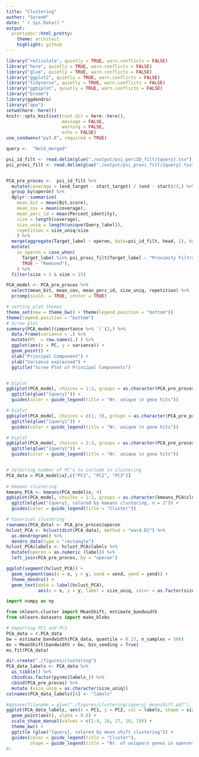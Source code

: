 ---
title: "Clustering"
author: "SorenH"
date: "`r Sys.Date()`"
output:
  prettydoc::html_pretty:
    theme: architect
    highlight: github
---




```{r, setup, echo = FALSE, message = FALSE, warning = FALSE}
library("reticulate", quietly = TRUE, warn.conflicts = FALSE)
library("here", quietly = TRUE, warn.conflicts = FALSE)
library("glue", quietly = TRUE, warn.conflicts = FALSE)
library("ggplot2", quietly = TRUE, warn.conflicts = FALSE)
library("tidyverse", quietly = TRUE, warn.conflicts = FALSE)
library("ggbiplot", quietly = TRUE, warn.conflicts = FALSE)
library("broom")
library(ggdendro)
library("ape")
setwd(here::here())
knitr::opts_knit$set(root.dir = here::here(),
                     message = FALSE,
                     warning = FALSE,
                     echo = FALSE)
use_condaenv("py3.8", required = TRUE)
```



```{r}
query <-  "NulO_merged"

psi_id_filt <- read.delim(glue("./output/psi_percID_filt/{query}.tsv"))
psi_proxi_filt <- read.delim(glue("./output/psi_proxi_filt/{query}.tsv"))


PCA_pre_proces <-  psi_id_filt %>% 
  mutate(coverage = (end_target - start_target) / (end - start)/3,) %>%
  group_by(operon) %>% 
  dplyr::summarize(
    mean_bit = mean(Bit.score),
    mean_cov = mean(coverage),
    mean_perc_id = mean(Percent_identity),
    size = length(coverage),
    size_uniq = length(unique(Query_label)),
    repetition = size_uniq/size
    ) %>%
  merge(aggregate(Target_label ~ operon, data=psi_id_filt, head, 1), by="operon")  %>% 
  mutate(
    in_operon = case_when(
      Target_label %in% psi_proxi_filt$Target_label ~ "Proximity Filtration",
      TRUE ~ "Removed"),
    ) %>%  
  filter(size > 1 & size < 15)

PCA_model <- PCA_pre_proces %>% 
  select(mean_bit, mean_cov, mean_perc_id, size_uniq, repetition) %>% 
  prcomp(scale. = TRUE, center = TRUE)

# setting plot themes
theme_set(new = theme_bw() + theme(legend.position = "bottom"))
theme(legend.position = "bottom")
# Scree plot
summary(PCA_model)$importance %>% `[`(2,) %>% 
  data.frame(variance = .) %>% 
  mutate(PC  = row.names(.) ) %>% 
  ggplot(aes(x = PC, y = variance)) +
  geom_point() +
  xlab("Principal Component") +
  ylab("Variance explained") +
  ggtitle("Scree Plot of Principal Components")


# biplot
ggbiplot(PCA_model, choices = 1:2, groups = as.character(PCA_pre_proces$size_uniq), alpha = 0.4) + 
  ggtitle(glue("{query}")) +
  guides(color = guide_legend(title = "Nr. unique \n gene hits"))

# biplot
ggbiplot(PCA_model, choices = c(1, 3), groups = as.character(PCA_pre_proces$size_uniq), alpha = 0.4) + 
  ggtitle(glue("{query}")) +
  guides(color = guide_legend(title = "Nr. unique \n gene hits"))

# biplot
ggbiplot(PCA_model, choices = 2:3, groups = as.character(PCA_pre_proces$size_uniq), alpha = 0.4) + 
  ggtitle(glue("{query}")) +
  guides(color = guide_legend(title = "Nr. unique \n gene hits"))


# Selecting number of PC's to include in clustering
PCA_data = PCA_model$x[,c("PC1", "PC2", "PC3")]
  
# Kmeans clustering
kmeans_PCA <- kmeans(PCA_model$x, 4)
ggbiplot(PCA_model, choices = 1:2, groups = as.character(kmeans_PCA$cluster), alpha = 0.4) + 
  ggtitle(glue("{query}, colored by kmeans clustering, n = 2")) +
  guides(color = guide_legend(title = "Cluster"))
```


```{r}
# hiearical clustering
rownames(PCA_data) <- PCA_pre_proces$operon
hclust_PCA <- hclust(dist(PCA_data), method = "ward.D2") %>% 
  as.dendrogram() %>% 
  dendro_data(type = "rectangle")
hclust_PCA$labels <- hclust_PCA$labels %>% 
  mutate(operon = as.numeric (label)) %>% 
  left_join(PCA_pre_proces, by = "operon")

ggplot(segment(hclust_PCA)) + 
  geom_segment(aes(x = x, y = y, xend = xend, yend = yend)) + 
  theme_dendro() + 
  geom_text(data = label(hclust_PCA),
            aes(x = x, y = y, label = size_uniq, color = as.factor(size_uniq)), cex = 0.8)
```


```{python}
import numpy as np

from sklearn.cluster import MeanShift, estimate_bandwidth
from sklearn.datasets import make_blobs

# Importing PC1 and PC2
PCA_data = r.PCA_data
bw = estimate_bandwidth(PCA_data, quantile = 0.15, n_samples = 500)
ms = MeanShift(bandwidth = bw, bin_seeding = True)
ms.fit(PCA_data)

```



```{r}
dir.create("./figures/clustering")
PCA_data_labels <- PCA_data %>% 
  as_tibble() %>% 
  cbind(as.factor(py$ms$labels_)) %>% 
  cbind(PCA_pre_proces) %>% 
  mutate (size_uniq = as.character(size_uniq))
colnames(PCA_data_labels)[4] <- "labels"

#ggsave(filename = glue("./figures/clustering/{query}_meanshift.pdf"), device = "pdf",
ggplot(PCA_data_labels, aes(x = PC1, y = PC2, col = labels, shape = size_uniq)) +
  geom_point(aes(), alpha = 0.6) +
  scale_shape_manual(values = c(1:4, 16, 17, 18, 19)) +
  theme_bw() +
  ggtitle (glue("{query}, colored by mean shift clustering")) +
  guides(color = guide_legend(title = "Cluster"),
         shape = guide_legend(title = "Nr. of unique\n genes in operon"))
#)


```

